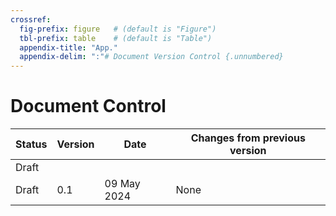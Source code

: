 ```yaml
---
crossref:
  fig-prefix: figure   # (default is "Figure")
  tbl-prefix: table    # (default is "Table")
  appendix-title: "App."
  appendix-delim: ":"# Document Version Control {.unnumbered}
---
```


# Document Control {.unnumbered}

|Status | Version | Date       | Changes from previous version |
|-------|---------|------------|-------------------------------|
|Draft  |         |            |                               |
|Draft  | 0.1     | 09 May 2024| None                          |